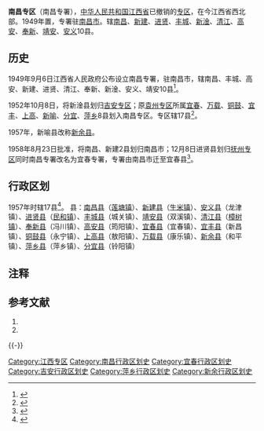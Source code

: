 {{Infobox Former Subdivision
|native_name = 
|conventional_long_name = 南昌专区
|common_name = 南昌专署
|subdivision = [[专区|专区]]
|nation = {{CHN}}[[江西省|江西省]]
|year_start = 1949年
|event_start = 
|date_start = 9月6日
|year_end = 1958年
|event_end = 
|date_end = 12月8日
|p1 = 江西省 (中華民國)#行政督察區
|flag_p1 = Flag_of_the_Republic_of_China.svg
|p2 = 江西省 (中華民國)#行政督察區
|flag_p2 = Flag_of_the_Republic_of_China.svg
|s1 = 宜春专区
|flag_s1 = Flag of the People's Republic of China.svg
|image_flag = 
|image_coat = 
|image_map = 
|image_map_caption = 
|capital = [[南昌市|南昌市]]
|common_languages       = [[赣语|赣语]]
|stat_year1             = 
|stat_area1             = 
|stat_pop1              = 
|today = 地级[[南昌市|南昌市]]、地级[[宜春市|宜春市]]
}}
'''南昌专区'''（南昌专署），[[中华人民共和国|中华人民共和国]][[江西省|江西省]]已撤销的[[专区|专区]]，在今江西省西北部。1949年置，专署驻[[南昌市|南昌市]]。辖[[南昌县|南昌]]、[[新建县|新建]]、[[进贤县|进贤]]、[[丰城县|丰城]]、[[新淦县|新淦]]、[[清江县|清江]]、[[高安县|高安]]、[[奉新县|奉新]]、[[靖安县|靖安]]、[[安义县|安义]]10县。

== 历史 ==
1949年9月6日江西省人民政府公布设立南昌专署，驻南昌市，辖南昌、丰城、高安、新建、进贤、清江、奉新、新淦、安义、靖安10县<ref>{{Cite web |url=http://www.xzqh.org/html/show/jx/10361.html |title=1949年江西省行政区划 |access-date=2015-04-24 |archive-url=https://web.archive.org/web/20141030024959/http://www.xzqh.org/html/show/jx/10361.html |archive-date=2014-10-30 |dead-url=yes }}</ref>。

1952年10月8日，将新淦县划归[[吉安专区|吉安专区]]；原[[袁州专区|袁州专区]]所属[[宜春县|宜春]]、[[万载县|万载]]、[[铜鼓县|铜鼓]]、[[宜丰县|宜丰]]、[[上高县|上高]]、[[新喻县|新喻]]、[[分宜县|分宜]]、[[萍乡县|萍乡]]8县划入南昌专区。专区辖17县<ref>{{Cite web |url=http://www.xzqh.org/html/show/jx/10364.html |title=1952年江西省行政区划 |accessdate=2015-04-24 |archive-date=2016-03-08 |archive-url=https://web.archive.org/web/20160308041806/http://www.xzqh.org/html/show/jx/10364.html |dead-url=no }}</ref>。

1957年，新喻县改称[[新余县|新余县]]。

1958年8月23日批准，将南昌、新建2县划归南昌市；12月8日进贤县划归[[抚州专区|抚州专区]]同时南昌专署改名为宜春专署，专署由南昌市迁至宜春县<ref>{{Cite web |url=http://www.xzqh.org/html/show/jx/10370.html |title=1958年江西省行政区划 |accessdate=2015-04-24 |archive-date=2014-10-30 |archive-url=https://web.archive.org/web/20141030001004/http://www.xzqh.org/html/show/jx/10370.html |dead-url=no }}</ref>。

== 行政区划 ==
1957年时辖17县<ref>{{Cite web |url=http://www.xzqh.org/html/show/jx/10369.html |title=1957年江西省行政区划 |accessdate=2015-04-24 |archive-date=2020-09-24 |archive-url=https://web.archive.org/web/20200924044634/http://www.xzqh.org/html/show/jx/10369.html |dead-url=no }}</ref>。
县：[[南昌县|南昌县]]（[[莲塘镇_(南昌县)|莲塘镇]]）、[[新建县|新建县]]（[[生米镇|生米镇]]）、[[安义县|安义县]]（龙津镇）、[[进贤县|进贤县]]（[[民和镇|民和镇]]）、[[丰城县|丰城县]]（城关镇）、[[靖安县|靖安县]]（双溪镇）、[[清江县|清江县]]（[[樟树镇_(清江县)|樟树镇]]）、[[奉新县|奉新县]]（冯川镇）、[[高安县|高安县]]（筠阳镇）、[[宜春县|宜春县]]（宜春镇）、[[宜丰县|宜丰县]]（新昌镇）、[[铜鼓县|铜鼓县]]（永宁镇）、[[上高县|上高县]]（敖阳镇）、[[万载县|万载县]]（康乐镇）、[[新余县|新余县]]（和平镇）、[[萍乡县|萍乡县]]（萍乡镇）、[[分宜县|分宜县]]（铃阳镇）

== 注释 ==

{{Reflist|2}}

== 参考文献 ==
# {{Cite book | author = 戴均良等 | title = 《中国古今地名大词典》 | location = 上海 | publisher = 上海辞书出版社 | date = 2005 | language = zh-hans }}
# {{Cite book | author = 史为乐 | title = 《中华人民共和国政区沿革（1949-2002）》 | location = 北京 | publisher = 人民出版社 | date = 2006 | language = zh-hans }}

{{-}}
{{start box}}
{{s-before|[[江西省_(中華民國)#行政督察區|第一区 (？–1949年9月6日)]]}}
{{s-title|rows=3|南昌专区 (1949年9月6日–1958年12月8日)}}
{{s-after|rows=3|[[宜春专区|宜春专区 (1958年12月8日–1970年)]]|专署由南昌市迁至宜春县并改名为宜春专署}}
{{s-before|[[江西省_(中華民國)#行政督察區|第九区 (？–1949年9月6日)]]|只含奉新、安义、靖安3县}}
{{s-before|[[袁州专区|袁州专区 (1949.9.6–1952.10.8)]]|撤销袁州专区，整体并入南昌专区}}
{{end box}}

{{江西省历史二级政区|nocat}}
[[Category:江西专区|Category:江西专区]]
[[Category:南昌行政区划史|Category:南昌行政区划史]]
[[Category:宜春行政区划史|Category:宜春行政区划史]]
[[Category:吉安行政区划史|Category:吉安行政区划史]]
[[Category:萍乡行政区划史|Category:萍乡行政区划史]]
[[Category:新余行政区划史|Category:新余行政区划史]]